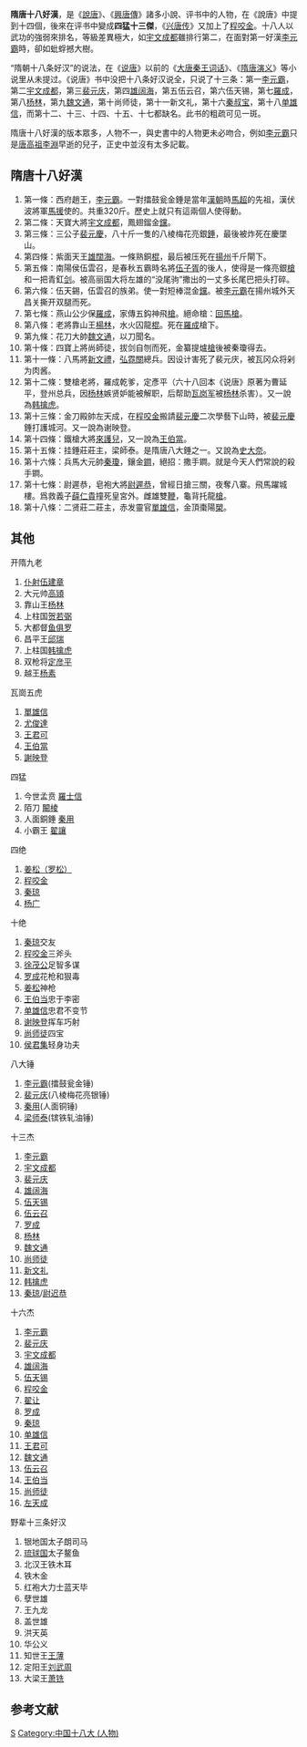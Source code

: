 '''隋唐十八好漢'''，是《[[說唐|說唐]]》、《[[興唐傳|興唐傳]]》諸多小說、评书中的人物，在《說唐》中提到十四個，後來在评书中變成'''四猛十三傑'''，《[[兴唐传|兴唐传]]》又加上了[[程咬金|程咬金]]。十八人以武功的強弱來排名，等級差異極大，如[[宇文成都|宇文成都]]雖排行第二，在面對第一好漢[[李元霸|李元霸]]時，卻如蚍蜉撼大樹。

“隋朝十八条好汉”的说法，在《[[说唐|说唐]]》以前的《[[大唐秦王词话|大唐秦王词话]]》、《[[隋唐演义|隋唐演义]]》等小说里从未提过。《说唐》书中没把十八条好汉说全，只说了十三条：第一[[李玄霸|李元霸]]，第二[[宇文成都|宇文成都]]，第三[[裴元庆|裴元庆]]，第四[[雄阔海|雄阔海]]，第五伍云召，第六伍天锡，第七[[罗成_(小说)|羅成]]，第八[[杨林_(虚拟隋唐人物)|杨林]]，第九[[魏文通|魏文通]]，第十尚师徒，第十一新文礼，第十六[[秦叔宝|秦叔宝]]，第十八[[单雄信|单雄信]]，而第十二、十三、十四、十五、十七都缺名。此书的粗疏可见一斑。

隋唐十八好漢的版本眾多，人物不一，與史書中的人物更未必吻合，例如[[李玄霸|李元霸]]只是[[唐高祖|唐高祖]][[李淵|李淵]]早逝的兒子，正史中並沒有太多記載。

==隋唐十八好漢==
#第一條：西府趙王，[[李元霸|李元霸]]。一對擂鼓瓮金錘是當年[[漢朝|漢朝]]時[[馬超|馬超]]的先祖，漢伏波將軍[[馬援|馬援]]使的。共重320斤。歷史上就只有這兩個人使得動。
#第二條：天寶大將[[宇文成都|宇文成都]]，鳳翅鎦金[[钂|钂]]。
#第三條：三公子[[裴元慶|裴元慶]]，八十斤一隻的八棱梅花亮銀[[錘|錘]]，最後被炸死在慶墜山。
#第四條：紫面天王[[雄闊海|雄闊海]]。一條熟銅[[棍|棍]]，最后被压死在[[揚州|揚州]]千斤閘下。
#第五條：南陽侯伍雲召，是春秋五霸時名將[[伍子胥|伍子胥]]的後人，使得是一條亮銀[[槍|槍]]和一把青釭[[剑|剑]]。被高丽国大将左雄的“没尾驹”撒出的一丈多长尾巴把头打碎。
#第六條：伍天錫，伍雲召的族弟。使一對短棒混金[[钂|钂]]。被[[李玄霸|李元霸]]在揚州城外天昌关撕开双腿而死。
#第七條：燕山公少保[[罗成_(小说)|羅成]]，家傳五鈎神飛[[槍|槍]]。絕命槍：[[回馬槍|回馬槍]]。
#第八條：老將靠山王[[杨林_(虚拟隋唐人物)|楊林]]，水火囚龍[[棍|棍]]。死在[[罗成_(小说)|羅成]]槍下。
#第九條：花刀大帥[[魏文通|魏文通]]，以刀聞名。
#第十條：四寶上將尚師徒，拔剑自刎而死，金纂提爐[[槍|槍]]後被秦瓊得去。
#第十一條：八馬將[[新文禮|新文禮]]，[[弘霓關|弘霓關]]總兵。因设计害死了裴元庆，被瓦冈众将剁为肉酱。
#第十二條：雙槍老將，羅成乾爹，定彥平（六十八回本《说唐》原著为曹延平，登州总兵，因[[杨林_(虚拟隋唐人物)|杨林]]嫉贤妒能被解职，后帮助[[瓦岗军|瓦岗军]]被[[杨林_(虚拟隋唐人物)|杨林]]杀害）。又一說為[[韩擒虎|韩擒虎]]。
#第十三條：金刀殿帥左天成，在[[程咬金|程咬金]]搬請[[裴元慶|裴元慶]]二次學藝下山時，被[[裴元慶|裴元慶]]錘打護城河。又一說為谢映登。
#第十四條：鐵槍大將[[來護兒|來護兒]]，又一說為[[王伯當|王伯當]]。
#第十五條：挂錘莊莊主，梁師泰。是隋唐八大錘之一。又說為[[史大奈|史大奈]]。
#第十六條：兵馬大元帥[[秦瓊|秦瓊]]，鑲金[[鐧|鐧]]，絕招：撒手鐧。就是今天人們常說的殺手鐧。
#第十七條：尉遲恭，皂袍大將[[尉遲恭|尉遲恭]]，曾經日搶三關，夜奪八寨。飛馬躍城樓。爲救義子[[薛仁貴|薛仁貴]]撞死皇宮外。雌雄雙[[鞭|鞭]]，龜背托龍[[槍|槍]]。            　
#第十八條：二贤莊二莊主，赤发靈官[[單雄信|單雄信]]，金頂棗陽[[槊|槊]]。
{{隋唐十八好漢}}

==其他==
;开隋九老
#[[仆射|仆射]][[伍建章|伍建章]]
#大元帅[[高熲|高熲]]
#靠山王[[杨林|杨林]]
#上柱国[[贺若弼|贺若弼]]
#大都督[[鱼俱罗|鱼俱罗]]
#昌平王[[邱瑞|邱瑞]]
#上柱国[[韩擒虎|韩擒虎]]
#双枪将[[定彦平|定彦平]]
#越王[[杨素|杨素]]
;瓦崗五虎
#[[單雄信|單雄信]]
#[[尤俊達|尤俊達]]
#[[王君可|王君可]]
#[[王伯當|王伯當]]
#[[謝映登|謝映登]]
;四猛
#今世孟贲 [[羅士信|羅士信]]
#陌刀 [[闞稜|闞棱]]
#人面銅錘 [[秦用|秦用]]
#小霸王 [[翟讓|翟讓]] 
;四绝
#[[姜松|姜松（罗松）]]
#[[程咬金|程咬金]]
#[[秦琼|秦琼]]
#[[杨广|杨广]]
;十绝
#[[秦琼|秦琼]]交友
#[[程咬金|程咬金]]三斧头
#[[徐茂公|徐茂公]]足智多谋
#[[罗成|罗成]]花枪和狠毒
#[[姜松|姜松]]神枪
#[[王伯当|王伯当]]忠于李密
#[[单雄信|单雄信]]忠君不变节
#[[谢映登|谢映登]]挥车巧射
#[[尚师徒|尚师徒]]四宝
#[[侯君集|侯君集]]轻身功夫
;八大锤
#[[李元霸|李元霸]](擂鼓瓮金锤)
#[[裴元庆|裴元庆]](八棱梅花亮银锤)
#[[秦用|秦用]](人面铜锤)
#[[梁师泰|梁师泰]](镔铁轧油锤)
;十三杰
#[[李元霸|李元霸]]
#[[宇文成都|宇文成都]]
#[[裴元庆|裴元庆]]
#[[雄阔海|雄阔海]]
#[[伍天锡|伍天锡]]
#[[伍云召|伍云召]]
#[[罗成|罗成]]
#[[杨林|杨林]]
#[[魏文通|魏文通]]
#[[尚师徒|尚师徒]]
#[[新文礼|新文礼]]
#[[韩擒虎|韩擒虎]]
#[[秦琼|秦琼]]/[[尉迟恭|尉迟恭]]
;十六杰
#[[李元霸|李元霸]]
#[[裴元庆|裴元庆]]
#[[宇文成都|宇文成都]]
#[[雄阔海|雄阔海]]
#[[伍天锡|伍天锡]]
#[[程咬金|程咬金]]
#[[翟让|翟让]]
#[[罗成|罗成]]
#[[秦琼|秦琼]]
#[[单雄信|单雄信]]
#[[王君廓|王君可]]
#[[魏文通|魏文通]]
#[[伍云召|伍云召]]
#[[王伯当|王伯当]]
#[[尚师徒|尚师徒]]
#[[左天成|左天成]]
;野辈十三条好汉
#银地国太子朗司马
#[[琉球国|琉球国]]太子鳌鱼
#北汉王铁木耳
#铁木金
#红袍大力士蓝天毕
#孽世雄
#王九龙
#盖世雄
#洪天英
#华公义
#知世王[[王薄|王薄]]
#定阳王[[刘武周|刘武周]]
#大梁王[[萧铣|萧铣]]

==参考文献==

[[Category:中国小说角色|S]]
[[Category:中国十八大_(人物)|Category:中国十八大 (人物)]]